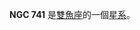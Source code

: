 {{NGCInfoBox|NGCID=NGC 741|發現者=弗里德里希·威廉·赫歇爾|發現日期=1784年12月13日|其他編號=IC 1751, UGC 1413,MCG 1-6-3|曆元=J2000.0|赤經=1時56分20.9秒
|赤緯=5°37'43"|星座=雙魚座|星體=星系|星等=11.3|表面亮度=13.7|藍等=12.3}}

'''NGC 741''' 是[[雙魚座|雙魚座]]的一個[[星系|星系]]。

{{NGCReference|741}}
{{Catalogs|NGC=741}}

{{Galaxy-stub}}